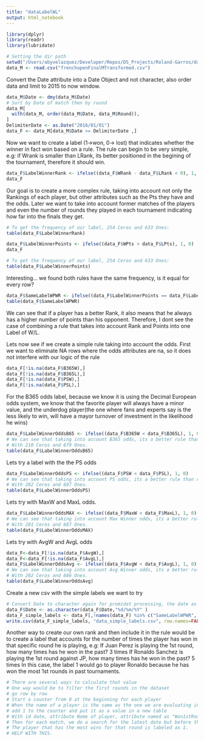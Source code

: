 ```yaml
---
title: "dataLabelWL"
output: html_notebook
---
```


```r
library(dplyr)
library(readr)
library(lubridate)

# Setting the dir path
setwd("/Users/abyvelazquez/Developer/Repos/DS_Projects/Roland-Garros/data")
data_M <- read.csv("frenchopenFinalMTransformed.csv")
```
Convert the Date attribute into a Date Object and not character, also order data and limit to 2015 to now window.
```r
data_M$Date <- dmy(data_M$Date)
# Sort by Date of match then by round
data_M[
  with(data_M, order(data_M$Date, data_M$Round)),
]
DelimiterDate <- as.Date("2016/01/01")
data_F <- data_M[data_M$Date >= DelimiterDate ,]


```
Now we want to create a label (1->won, 0-> lost) that indicates whether the winner in fact won based on a rule.
The rule can begin to be very simple, e.g: if Wrank is smaller than LRank, its better positioned in the begining of
the tournament, therefore it should win.
```r
data_F$LabelWinnerRank <- ifelse((data_F$WRank - data_F$LRank < 0), 1, 0)
data_F
```

Our goal is to create a more complex rule, taking into account not only the Rankings of each player, but other
attributes such as the Pts they have and the odds.
Later we want to take into account former matches of the players and even the number of rounds they played in each
tournament indicating how far into the finals they get.
```r
# To get the frequency of our label, 254 Ceros and 633 Ones:
table(data_F$LabelWinnerRank)
```
```r
data_F$LabelWinnerPoints <- ifelse((data_F$WPts > data_F$LPts), 1, 0)
data_F
```
```r
# To get the frequency of our label, 254 Ceros and 633 Ones:
table(data_F$LabelWinnerPoints)
```
Interesting... we found both rules have the same frequency, is it equal for every row?
```r
data_F$SameLabelWPWR <- ifelse((data_F$LabelWinnerPoints == data_F$LabelWinnerRank), 1, 0)
table(data_F$SameLabelWPWR)
```
We can see that if a player has a better Rank, it also means that he always has a higher number of points than
his opponent.
Therefore, I dont see the case of combining a rule that takes into account Rank and Points into one Label of W/L.




Lets now see if we create a simple rule taking into account the odds.
First we want to eliminate NA rows where the odds attributes are na, so it does not interfere with our logic of the rule
```r
data_F[!is.na(data_F$B365W),]
data_F[!is.na(data_F$B365L),]
data_F[!is.na(data_F$PSW),]
data_F[!is.na(data_F$PSL),]
```
For the B365 odds label, because we know it is using the Decimal European odds system, we know that the favorite player
will always have a minor value, and the underdog player(the one where fans and experts say is the less likely to win,
will have a mayor turnover of investment in the likelihood he wins)
```r
data_F$LabelWinnerOddsB65 <- ifelse((data_F$B365W < data_F$B365L), 1, 0)
# We can see that taking into account B365 odds, its a better rule than ranking and points alone.
# With 210 Ceros and 679 Ones.
table(data_F$LabelWinnerOddsB65)
```
Lets try a label with the the PS odds
```r
data_F$LabelWinnerOddsPS <- ifelse((data_F$PSW < data_F$PSL), 1, 0)
# We can see that taking into account PS odds, its a better rule than ranking and points alone.
# With 202 Ceros and 687 Ones.
table(data_F$LabelWinnerOddsPS)

```
Lets try with MaxW and MaxL odds.
```r
data_F$LabelWinnerOddsMAX <- ifelse((data_F$MaxW < data_F$MaxL), 1, 0)
# We can see that taking into account Max Winner odds, its a better rule than ranking and points alone.
# With 201 Ceros and 687 Ones.
table(data_F$LabelWinnerOddsMAX)
```
Lets try with AvgW and AvgL odds
```r
data_F<-data_F[!is.na(data_F$AvgW),]
data_F<-data_F[!is.na(data_F$AvgL),]
data_F$LabelWinnerOddsAvg <- ifelse((data_F$AvgW < data_F$AvgL), 1, 0)
# We can see that taking into account Avg Winner odds, its a better rule than ranking and points alone.
# With 202 Ceros and 686 Ones.
table(data_F$LabelWinnerOddsAvg)
```
Create a new csv with the simple labels we want to try
```r

# Convert Date to character again for promidat processing, the date as d-%m-%Y, causes error loading the data.
data_F$Date <- as.character(data_F$Date,"%d/%m/%Y" )
data_F_simple_labels <- data_F[,!names(data_F) %in% c("SameLabelWPWR", "PromDif" )]
write.csv(data_F_simple_labels, "data_simple_labels.csv", row.names=FALSE)
```
Another way to create our own rank and then include it in the rule would be to create a label that accounts for the
number of times the player has won in that specific round he is playing, e.g:
If Juan Perez is playing the 1st round, how many times has he won in the past? 3 times
If Ronaldo Sanchez is playing the 1st round against JP, how many times has he won in the past? 5 times
In this case, the label 1 would go to player Ronaldo because he has won the most 1st rounds in past tournaments.

```r
# There are several ways to calculate that value
# One way would be to filter the first rounds in the dataset
# go row by row
# Start a counter from 0 at the beginning for each player
# When the name of a player is the same as the one we are evaluating in "Winner" attribute, then:
# add 1 to the counter and put it as a value in a new table
# With id date, attribute Name of player, attribute named as "Won1stRounds"
# Then for each match, we do a search for the latest date but before the start of that match for both players
# The player that has the most wins for that round is labeled as 1.
# HELP WITH THIS.
```
